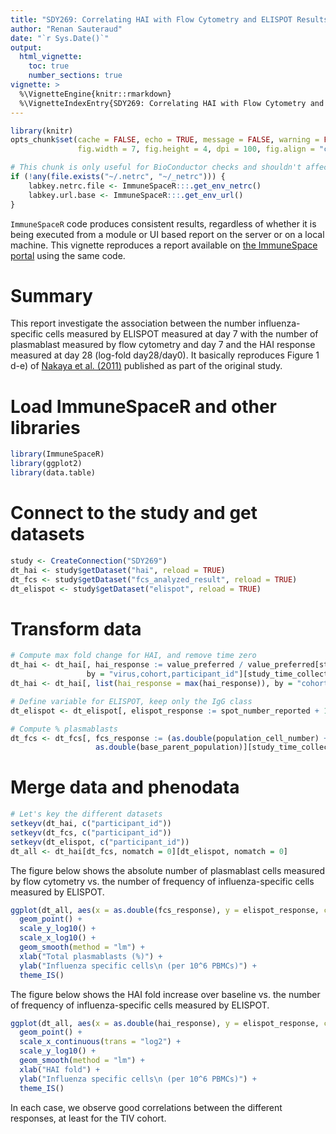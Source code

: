 ```yaml
---
title: "SDY269: Correlating HAI with Flow Cytometry and ELISPOT Results"
author: "Renan Sauteraud"
date: "`r Sys.Date()`"
output:
  html_vignette:
    toc: true
    number_sections: true
vignette: >
  %\VignetteEngine{knitr::rmarkdown}
  %\VignetteIndexEntry{SDY269: Correlating HAI with Flow Cytometry and ELISPOT Results}
---
```


```r
library(knitr)
opts_chunk$set(cache = FALSE, echo = TRUE, message = FALSE, warning = FALSE,
               fig.width = 7, fig.height = 4, dpi = 100, fig.align = "center")
```

```r
# This chunk is only useful for BioConductor checks and shouldn't affect any other setup
if (!any(file.exists("~/.netrc", "~/_netrc"))) {
    labkey.netrc.file <- ImmuneSpaceR:::.get_env_netrc()
    labkey.url.base <- ImmuneSpaceR:::.get_env_url()
}
```



`ImmuneSpaceR` code produces consistent results, regardless of whether it is being executed from a module or UI based report on the server or on a local machine. This vignette reproduces a report available on <a href="https://www.immunespace.org/reports/Studies/SDY269/runReport.view?reportId=module%3ASDY269%2Freports%2Fschemas%2Fhai_flow_elispot.Rmd">the ImmuneSpace portal</a> using the same code.



# Summary

This report investigate the association between the number influenza-specific cells measured by ELISPOT measured at day 7 with the number of plasmablast measured by flow cytometry and day 7 and the HAI response measured at day 28 (log-fold day28/day0). It basically reproduces Figure 1 d-e) of <a href="http://www.ncbi.nlm.nih.gov/pmc/articles/PMC3140559/" target="_BLANK"> Nakaya et al. (2011)</a> published as part of the original study.



# Load ImmuneSpaceR and other libraries

```r
library(ImmuneSpaceR)
library(ggplot2)
library(data.table)
```



# Connect to the study and get datasets

```r
study <- CreateConnection("SDY269")
dt_hai <- study$getDataset("hai", reload = TRUE)
dt_fcs <- study$getDataset("fcs_analyzed_result", reload = TRUE)
dt_elispot <- study$getDataset("elispot", reload = TRUE)
```



# Transform data

```r
# Compute max fold change for HAI, and remove time zero
dt_hai <- dt_hai[, hai_response := value_preferred / value_preferred[study_time_collected == 0],
                 by = "virus,cohort,participant_id"][study_time_collected == 28]
dt_hai <- dt_hai[, list(hai_response = max(hai_response)), by = "cohort,participant_id"]

# Define variable for ELISPOT, keep only the IgG class
dt_elispot <- dt_elispot[, elispot_response := spot_number_reported + 1][study_time_collected == 7 & analyte == "IgG"]

# Compute % plasmablasts
dt_fcs <- dt_fcs[, fcs_response := (as.double(population_cell_number) + 1) /
                   as.double(base_parent_population)][study_time_collected == 7]
```



# Merge data and phenodata

```r
# Let's key the different datasets
setkeyv(dt_hai, c("participant_id"))
setkeyv(dt_fcs, c("participant_id"))
setkeyv(dt_elispot, c("participant_id"))
dt_all <- dt_hai[dt_fcs, nomatch = 0][dt_elispot, nomatch = 0]
```

The figure below shows the absolute number of plasmablast cells measured by flow cytometry vs. the number of frequency of influenza-specific cells measured by ELISPOT.

```r
ggplot(dt_all, aes(x = as.double(fcs_response), y = elispot_response, color = cohort)) +
  geom_point() + 
  scale_y_log10() + 
  scale_x_log10() + 
  geom_smooth(method = "lm") +
  xlab("Total plasmablasts (%)") + 
  ylab("Influenza specific cells\n (per 10^6 PBMCs)") +
  theme_IS()
```

The figure below shows the HAI fold increase over baseline vs. the number of frequency of influenza-specific cells measured by ELISPOT.

```r
ggplot(dt_all, aes(x = as.double(hai_response), y = elispot_response, color = cohort)) +
  geom_point() + 
  scale_x_continuous(trans = "log2") + 
  scale_y_log10() +
  geom_smooth(method = "lm") + 
  xlab("HAI fold") +
  ylab("Influenza specific cells\n (per 10^6 PBMCs)") + 
  theme_IS()
```

In each case, we observe good correlations between the different responses, at least for the TIV cohort.
